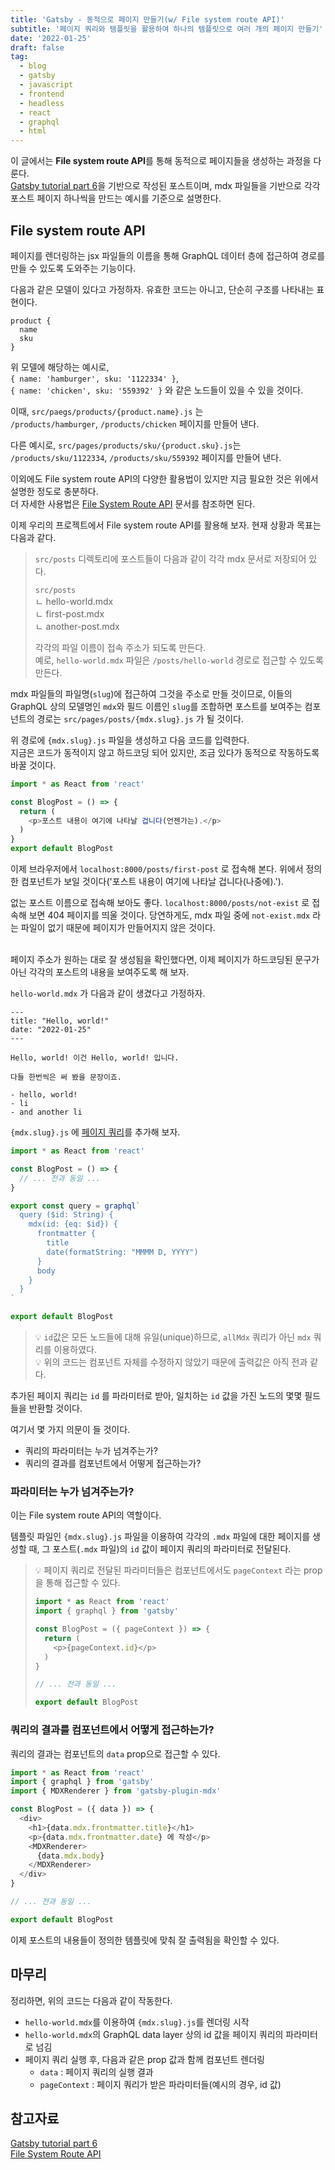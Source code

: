 ```yaml
---
title: 'Gatsby - 동적으로 페이지 만들기(w/ File system route API)'
subtitle: '페이지 쿼리와 템플릿을 활용하여 하나의 템플릿으로 여러 개의 페이지 만들기'
date: '2022-01-25'
draft: false
tag:
  - blog
  - gatsby
  - javascript
  - frontend
  - headless
  - react
  - graphql
  - html
---
```


이 글에서는 **File system route API**를 통해 동적으로 페이지들을 생성하는 과정을 다룬다.  
[Gatsby tutorial part 6](https://www.gatsbyjs.com/docs/tutorial/part-6/)을 기반으로 작성된 포스트이며, mdx 파일들을 기반으로 각각 포스트 페이지 하나씩을 만드는 예시를 기준으로 설명한다.

## File system route API
페이지를 렌더링하는 jsx 파일들의 이름을 통해 GraphQL 데이터 층에 접근하여 경로를 만들 수 있도록 도와주는 기능이다.
  
다음과 같은 모델이 있다고 가정하자. 유효한 코드는 아니고, 단순히 구조를 나타내는 표현이다.
```
product {
  name
  sku
}
```
위 모델에 해당하는 예시로,  
`{ name: 'hamburger', sku: '1122334' }`,  
`{ name: 'chicken', sku: '559392' }` 와 같은 노드들이 있을 수 있을 것이다.  
  
이때, `src/paegs/products/{product.name}.js` 는  
`/products/hamburger`, `/products/chicken` 페이지를 만들어 낸다.  
  
다른 예시로, `src/pages/products/sku/{product.sku}.js`는  
`/products/sku/1122334`, `/products/sku/559392` 페이지를 만들어 낸다.

이외에도 File system route API의 다양한 활용법이 있지만 지금 필요한 것은 위에서 설명한 정도로 충분하다.  
더 자세한 사용법은 [File System Route API](https://www.gatsbyjs.com/docs/reference/routing/file-system-route-api/) 문서를 참조하면 된다.


이제 우리의 프로젝트에서 File system route API를 활용해 보자. 현재 상황과 목표는 다음과 같다.
> `src/posts` 디렉토리에 포스트들이 다음과 같이 각각 mdx 문서로 저장되어 있다.  
> 
> `src/posts`  
> ㄴ hello-world.mdx  
> ㄴ first-post.mdx  
> ㄴ another-post.mdx  
> 
> 각각의 파일 이름이 접속 주소가 되도록 만든다.  
> 예로, `hello-world.mdx` 파일은 `/posts/hello-world` 경로로 접근할 수 있도록 만든다.

mdx 파일들의 파일명(`slug`)에 접근하여 그것을 주소로 만들 것이므로, 이들의 GraphQL 상의 모델명인 `mdx`와 필드 이름인 `slug`를 조합하면 포스트를 보여주는 컴포넌트의 경로는 `src/pages/posts/{mdx.slug}.js` 가 될 것이다.

위 경로에 `{mdx.slug}.js` 파일을 생성하고 다음 코드를 입력한다.  
지금은 코드가 동적이지 않고 하드코딩 되어 있지만, 조금 있다가 동적으로 작동하도록 바꿀 것이다.
```javascript
import * as React from 'react'

const BlogPost = () => {
  return (
    <p>포스트 내용이 여기에 나타날 겁니다(언젠가는).</p>
  )
}
export default BlogPost
```
이제 브라우저에서 `localhost:8000/posts/first-post` 로 접속해 본다. 위에서 정의한 컴포넌트가 보일 것이다('포스트 내용이 여기에 나타날 겁니다(나중에).').  

없는 포스트 이름으로 접속해 보아도 좋다. `localhost:8000/posts/not-exist` 로 접속해 보면 404 페이지를 띄울 것이다. 당연하게도, mdx 파일 중에 `not-exist.mdx` 라는 파일이 없기 때문에 페이지가 만들어지지 않은 것이다.

<Divider /><br />
페이지 주소가 원하는 대로 잘 생성됨을 확인했다면, 이제 페이지가 하드코딩된 문구가 아닌 각각의 포스트의 내용을 보여주도록 해 보자.

`hello-world.mdx` 가 다음과 같이 생겼다고 가정하자.
```text
---
title: "Hello, world!"
date: "2022-01-25"
---

Hello, world! 이건 Hello, world! 입니다.

다들 한번씩은 써 봤을 문장이죠.

- hello, world!
- li
- and another li
```
`{mdx.slug}.js` 에 [페이지 쿼리](https://blog.dogmadevs.com/posts/gatsby-page-query)를 추가해 보자.
```javascript
import * as React from 'react'

const BlogPost = () => {
  // ... 전과 동일 ...
}

export const query = graphql`
  query ($id: String) {
    mdx(id: {eq: $id}) {
      frontmatter {
        title
        date(formatString: "MMMM D, YYYY")
      }
      body
    }
  }
`

export default BlogPost
```
> 💡  `id`값은 모든 노드들에 대해 유일(unique)하므로, `allMdx` 쿼리가 아닌 `mdx` 쿼리를 이용하였다.  
> 💡  위의 코드는 컴포넌트 자체를 수정하지 않았기 때문에 출력값은 아직 전과 같다.

추가된 페이지 쿼리는 `id` 를 파라미터로 받아, 일치하는 `id` 값을 가진 노드의 몇몇 필드들을 반환할 것이다.

여기서 몇 가지 의문이 들 것이다.
- 쿼리의 파라미터는 누가 넘겨주는가?
- 쿼리의 결과를 컴포넌트에서 어떻게 접근하는가?
  
### 파라미터는 누가 넘겨주는가?
이는 File system route API의 역할이다. 

템플릿 파일인 `{mdx.slug}.js` 파일을 이용하여 각각의 `.mdx` 파일에 대한 페이지를 생성할 때, 그 포스트(`.mdx` 파일)의 `id` 값이 페이지 쿼리의 파라미터로 전달된다. 

> 💡 페이지 쿼리로 전달된 파라미터들은 컴포넌트에서도 `pageContext` 라는 prop을 통해 접근할 수 있다.
> ```javascript
> import * as React from 'react'
> import { graphql } from 'gatsby'
> 
> const BlogPost = ({ pageContext }) => {
>   return (
>     <p>{pageContext.id}</p>
>   )
> }
> 
> // ... 전과 동일 ...
> 
> export default BlogPost
> ```

### 쿼리의 결과를 컴포넌트에서 어떻게 접근하는가?
쿼리의 결과는 컴포넌트의 `data` prop으로 접근할 수 있다.

```javascript
import * as React from 'react'
import { graphql } from 'gatsby'
import { MDXRenderer } from 'gatsby-plugin-mdx'

const BlogPost = ({ data }) => {
  <div>
    <h1>{data.mdx.frontmatter.title}</h1>
    <p>{data.mdx.frontmatter.date} 에 작성</p>
    <MDXRenderer>
      {data.mdx.body}
    </MDXRenderer>
  </div>
}

// ... 전과 동일 ...

export default BlogPost
```

이제 포스트의 내용들이 정의한 템플릿에 맞춰 잘 출력됨을 확인할 수 있다.

## 마무리
정리하면, 위의 코드는 다음과 같이 작동한다.
- `hello-world.mdx`를 이용하여 `{mdx.slug}.js`를 렌더링 시작
- `hello-world.mdx`의 GraphQL data layer 상의 id 값을 페이지 쿼리의 파라미터로 넘김
- 페이지 쿼리 실행 후, 다음과 같은 prop 값과 함께 컴포넌트 렌더링
  - `data` : 페이지 쿼리의 실행 결과
  - `pageContext` : 페이지 쿼리가 받은 파라미터들(예시의 경우, id 값)

## 참고자료
[Gatsby tutorial part 6](https://www.gatsbyjs.com/docs/tutorial/part-6/)  
[File System Route API](https://www.gatsbyjs.com/docs/reference/routing/file-system-route-api/)